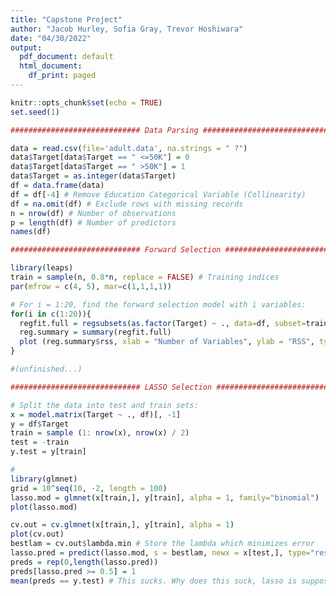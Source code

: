---
title: "Capstone Project"
author: "Jacob Hurley, Sofia Gray, Trevor Hoshiwara"
date: "04/30/2022"
output:
  pdf_document: default
  html_document:
    df_print: paged
---

```{r setup, include=FALSE}
knitr::opts_chunk$set(echo = TRUE)
set.seed(1)
```

```{r}
############################# Data Parsing #############################

data = read.csv(file='adult.data', na.strings = " ?")
data$Target[data$Target == " <=50K"] = 0
data$Target[data$Target == " >50K"] = 1
data$Target = as.integer(data$Target)
df = data.frame(data)
df = df[-4] # Remove Education Categorical Variable (Collinearity)
df = na.omit(df) # Exclude rows with missing records
n = nrow(df) # Number of observations
p = length(df) # Number of predictors
names(df)
```

```{r}
############################# Forward Selection #############################

library(leaps)
train = sample(n, 0.8*n, replace = FALSE) # Training indices
par(mfrow = c(4, 5), mar=c(1,1,1,1))

# For i = 1:20, find the forward selection model with i variables:
for(i in c(1:20)){
  regfit.full = regsubsets(as.factor(Target) ~ ., data=df, subset=train, nvmax=i, method = "forward")
  reg.summary = summary(regfit.full)
  plot (reg.summary$rss, xlab = "Number of Variables", ylab = "RSS", type = "l")
}

#(unfinished...)

```

```{r}
############################# LASSO Selection #############################

# Split the data into test and train sets:
x = model.matrix(Target ~ ., df)[, -1]
y = df$Target
train = sample (1: nrow(x), nrow(x) / 2)
test = -train
y.test = y[train]

# 
library(glmnet)
grid = 10^seq(10, -2, length = 100)
lasso.mod = glmnet(x[train,], y[train], alpha = 1, family="binomial")
plot(lasso.mod)

cv.out = cv.glmnet(x[train,], y[train], alpha = 1)
plot(cv.out)
bestlam = cv.out$lambda.min # Store the lambda which minimizes error
lasso.pred = predict(lasso.mod, s = bestlam, newx = x[test,], type="response")
preds = rep(0,length(lasso.pred))
preds[lasso.pred >= 0.5] = 1
mean(preds == y.test) # This sucks. Why does this suck, lasso is supposed to be awesome
```



